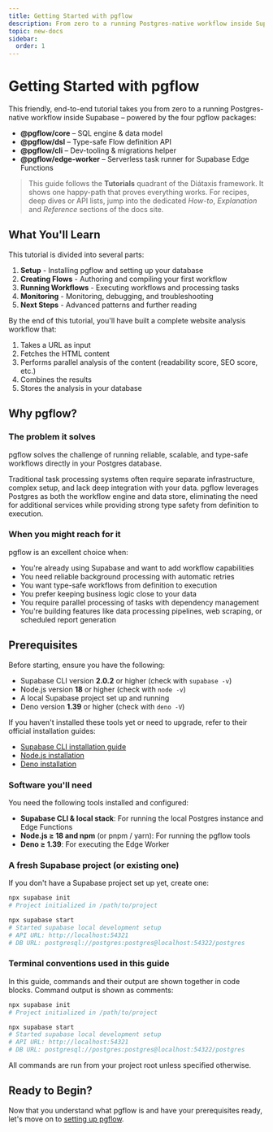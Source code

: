 ```yaml
---
title: Getting Started with pgflow
description: From zero to a running Postgres-native workflow inside Supabase. This end-to-end tutorial covers installation, flow creation, compilation, and task processing.
topic: new-docs
sidebar:
  order: 1
---
```



<NotProductionReady />

# Getting Started with pgflow

This friendly, end-to-end tutorial takes you from zero to a running Postgres-native workflow inside Supabase – powered by the four pgflow packages:

- **@pgflow/core** – SQL engine & data model
- **@pgflow/dsl** – Type-safe Flow definition API
- **@pgflow/cli** – Dev-tooling & migrations helper
- **@pgflow/edge-worker** – Serverless task runner for Supabase Edge Functions

> This guide follows the **Tutorials** quadrant of the Diátaxis framework.
> It shows one happy-path that proves everything works.
> For recipes, deep dives or API lists, jump into the dedicated
> _How-to_, _Explanation_ and _Reference_ sections of the docs site.

## What You'll Learn

This tutorial is divided into several parts:

1. **Setup** - Installing pgflow and setting up your database
2. **Creating Flows** - Authoring and compiling your first workflow
3. **Running Workflows** - Executing workflows and processing tasks
4. **Monitoring** - Monitoring, debugging, and troubleshooting
5. **Next Steps** - Advanced patterns and further reading

By the end of this tutorial, you'll have built a complete website analysis workflow that:

1. Takes a URL as input
2. Fetches the HTML content
3. Performs parallel analysis of the content (readability score, SEO score, etc.)
4. Combines the results
5. Stores the analysis in your database

## Why pgflow?

### The problem it solves

pgflow solves the challenge of running reliable, scalable, and type-safe workflows directly in your Postgres database.

Traditional task processing systems often require separate infrastructure, complex setup, and lack deep integration with your data. pgflow leverages Postgres as both the workflow engine and data store, eliminating the need for additional services while providing strong type safety from definition to execution.

### When you might reach for it

pgflow is an excellent choice when:

- You're already using Supabase and want to add workflow capabilities
- You need reliable background processing with automatic retries
- You want type-safe workflows from definition to execution
- You prefer keeping business logic close to your data
- You require parallel processing of tasks with dependency management
- You're building features like data processing pipelines, web scraping, or scheduled report generation

## Prerequisites

<Aside type="caution" title="Prerequisites">
Before starting, ensure you have the following:

- Supabase CLI version **2.0.2** or higher (check with `supabase -v`)
- Node.js version **18** or higher (check with `node -v`)
- A local Supabase project set up and running
- Deno version **1.39** or higher (check with `deno -V`)

If you haven't installed these tools yet or need to upgrade, refer to their official installation guides:
- [Supabase CLI installation guide](https://supabase.com/docs/guides/cli)
- [Node.js installation](https://nodejs.org/)
- [Deno installation](https://deno.land/manual/getting_started/installation)
</Aside>

### Software you'll need

You need the following tools installed and configured:

- **Supabase CLI & local stack**: For running the local Postgres instance and Edge Functions
- **Node.js ≥ 18 and npm** (or pnpm / yarn): For running the pgflow tools
- **Deno ≥ 1.39**: For executing the Edge Worker

### A fresh Supabase project (or existing one)

If you don't have a Supabase project set up yet, create one:

```bash frame="none"
npx supabase init
# Project initialized in /path/to/project

npx supabase start
# Started supabase local development setup
# API URL: http://localhost:54321
# DB URL: postgresql://postgres:postgres@localhost:54322/postgres
```

### Terminal conventions used in this guide

In this guide, commands and their output are shown together in code blocks. Command output is shown as comments:

```bash
npx supabase init
# Project initialized in /path/to/project

npx supabase start
# Started supabase local development setup
# API URL: http://localhost:54321
# DB URL: postgresql://postgres:postgres@localhost:54322/postgres
```

All commands are run from your project root unless specified otherwise.

## Ready to Begin?

Now that you understand what pgflow is and have your prerequisites ready, let's move on to [setting up pgflow](/new-docs/getting-started/01-setup/).

